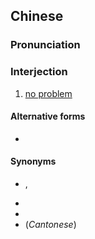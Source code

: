{{also|没有问题}}
==Chinese==
{{zh-forms|s=没有问题|type=22}}

===Pronunciation===
{{zh-pron
|m=méiyǒu wèntí
|cat=intj
}}

===Interjection===
{{zh-interj}}

# [[no problem]]

====Alternative forms====
* {{zh-l|沒問題}}

====Synonyms====
* {{zh-l|沒事}}, {{zh-l|沒事兒}}
* {{zh-l|沒關係}}
* {{zh-l|不要緊}}
* (''Cantonese'') {{zh-l|冇問題}}